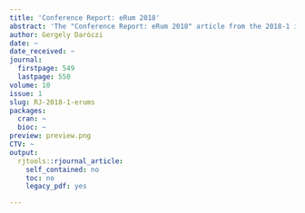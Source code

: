 ```yaml
---
title: 'Conference Report: eRum 2018'
abstract: 'The "Conference Report: eRum 2018" article from the 2018-1 issue.'
author: Gergely Daróczi
date: ~
date_received: ~
journal:
  firstpage: 549
  lastpage: 550
volume: 10
issue: 1
slug: RJ-2018-1-erums
packages:
  cran: ~
  bioc: ~
preview: preview.png
CTV: ~
output:
  rjtools::rjournal_article:
    self_contained: no
    toc: no
    legacy_pdf: yes

---
```

